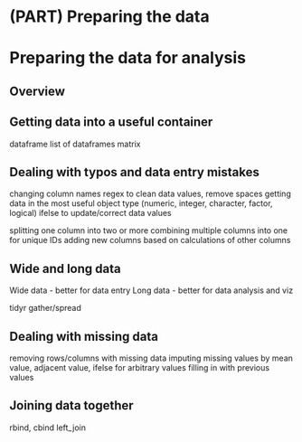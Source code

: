 # (PART) Preparing the data {-}

# Preparing the data for analysis {#preparingthedata}
  
## Overview

## Getting data into a useful container

dataframe
list of dataframes
matrix

## Dealing with typos and data entry mistakes

changing column names
regex to clean data values, remove spaces
getting data in the most useful object type (numeric, integer, character, factor, logical)
ifelse to update/correct data values

splitting one column into two or more
combining multiple columns into one for unique IDs
adding new columns based on calculations of other columns

## Wide and long data

Wide data - better for data entry
Long data - better for data analysis and viz

tidyr gather/spread

## Dealing with missing data

removing rows/columns with missing data
imputing missing values by mean value, adjacent value, ifelse for arbitrary values
filling in with previous values

## Joining data together

rbind, cbind
left_join





